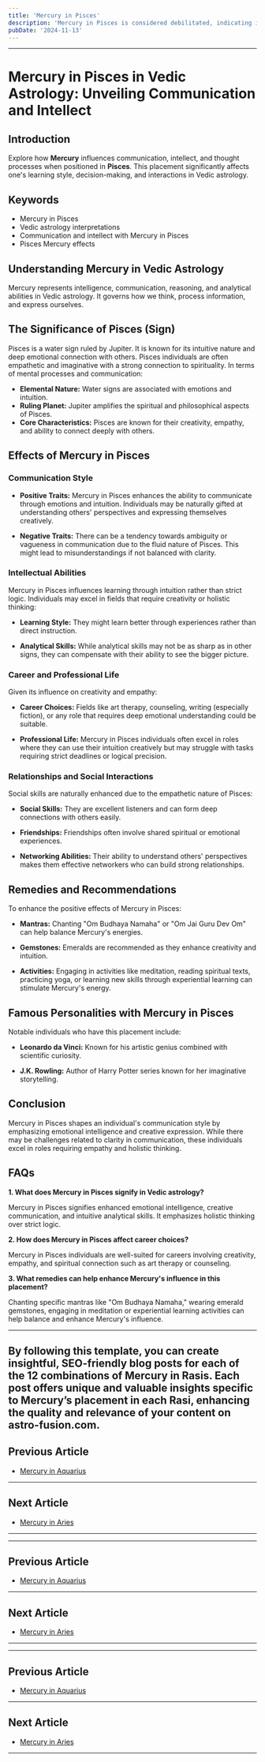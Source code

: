 ```yaml
---
title: 'Mercury in Pisces'
description: 'Mercury in Pisces is considered debilitated, indicating imaginative but sometimes unclear thinking. Individuals are creative, empathetic, and may excel in arts but need to guard against confusion , in Vedic Astrology.'
pubDate: '2024-11-13'
---
```


---

# Mercury in Pisces in Vedic Astrology: Unveiling Communication and Intellect

## Introduction

Explore how **Mercury** influences communication, intellect, and thought processes when positioned in **Pisces**. This placement significantly affects one's learning style, decision-making, and interactions in Vedic astrology.

## Keywords

- Mercury in Pisces
- Vedic astrology interpretations
- Communication and intellect with Mercury in Pisces
- Pisces Mercury effects

## Understanding Mercury in Vedic Astrology

Mercury represents intelligence, communication, reasoning, and analytical abilities in Vedic astrology. It governs how we think, process information, and express ourselves.

## The Significance of Pisces (Sign)

Pisces is a water sign ruled by Jupiter. It is known for its intuitive nature and deep emotional connection with others. Pisces individuals are often empathetic and imaginative with a strong connection to spirituality. In terms of mental processes and communication:

- **Elemental Nature:** Water signs are associated with emotions and intuition.
- **Ruling Planet:** Jupiter amplifies the spiritual and philosophical aspects of Pisces.
- **Core Characteristics:** Pisces are known for their creativity, empathy, and ability to connect deeply with others.

## Effects of Mercury in Pisces

### Communication Style

- **Positive Traits:** Mercury in Pisces enhances the ability to communicate through emotions and intuition. Individuals may be naturally gifted at understanding others' perspectives and expressing themselves creatively.
  
- **Negative Traits:** There can be a tendency towards ambiguity or vagueness in communication due to the fluid nature of Pisces. This might lead to misunderstandings if not balanced with clarity.

### Intellectual Abilities

Mercury in Pisces influences learning through intuition rather than strict logic. Individuals may excel in fields that require creativity or holistic thinking:

- **Learning Style:** They might learn better through experiences rather than direct instruction.
  
- **Analytical Skills:** While analytical skills may not be as sharp as in other signs, they can compensate with their ability to see the bigger picture.

### Career and Professional Life

Given its influence on creativity and empathy:

- **Career Choices:** Fields like art therapy, counseling, writing (especially fiction), or any role that requires deep emotional understanding could be suitable.
  
- **Professional Life:** Mercury in Pisces individuals often excel in roles where they can use their intuition creatively but may struggle with tasks requiring strict deadlines or logical precision.

### Relationships and Social Interactions

Social skills are naturally enhanced due to the empathetic nature of Pisces:

- **Social Skills:** They are excellent listeners and can form deep connections with others easily.
  
- **Friendships:** Friendships often involve shared spiritual or emotional experiences.
  
- **Networking Abilities:** Their ability to understand others' perspectives makes them effective networkers who can build strong relationships.

## Remedies and Recommendations

To enhance the positive effects of Mercury in Pisces:

- **Mantras:** Chanting "Om Budhaya Namaha" or "Om Jai Guru Dev Om" can help balance Mercury's energies.
  
- **Gemstones:** Emeralds are recommended as they enhance creativity and intuition.
  
- **Activities:** Engaging in activities like meditation, reading spiritual texts, practicing yoga, or learning new skills through experiential learning can stimulate Mercury's energy.

## Famous Personalities with Mercury in Pisces

Notable individuals who have this placement include:

- **Leonardo da Vinci:** Known for his artistic genius combined with scientific curiosity.
  
- **J.K. Rowling:** Author of Harry Potter series known for her imaginative storytelling.

## Conclusion

Mercury in Pisces shapes an individual's communication style by emphasizing emotional intelligence and creative expression. While there may be challenges related to clarity in communication, these individuals excel in roles requiring empathy and holistic thinking.

## FAQs

**1. What does Mercury in Pisces signify in Vedic astrology?**

Mercury in Pisces signifies enhanced emotional intelligence, creative communication, and intuitive analytical skills. It emphasizes holistic thinking over strict logic.

**2. How does Mercury in Pisces affect career choices?**

Mercury in Pisces individuals are well-suited for careers involving creativity, empathy, and spiritual connection such as art therapy or counseling.

**3. What remedies can help enhance Mercury's influence in this placement?**

Chanting specific mantras like "Om Budhaya Namaha," wearing emerald gemstones, engaging in meditation or experiential learning activities can help balance and enhance Mercury's influence.

---

By following this template, you can create insightful, SEO-friendly blog posts for each of the 12 combinations of Mercury in Rasis. Each post offers unique and valuable insights specific to Mercury’s placement in each Rasi, enhancing the quality and relevance of your content on **astro-fusion.com**.
---

## Previous Article
- [Mercury in Aquarius](/blogs-md/0804_Mercury_in_Rashi/080411_Mercury_in_Aquarius.mdx)

---

## Next Article
- [Mercury in Aries](/blogs-md/0804_Mercury_in_Rashi/080401_Mercury_in_Aries.mdx)

---
---

## Previous Article
- [Mercury in Aquarius](080411_Mercury_in_Aquarius.mdx)

---

## Next Article
- [Mercury in Aries](080401_Mercury_in_Aries.mdx)

---
---

## Previous Article
- [Mercury in Aquarius](080411_Mercury_in_Aquarius.mdx)

---

## Next Article
- [Mercury in Aries](080401_Mercury_in_Aries.mdx)

---
